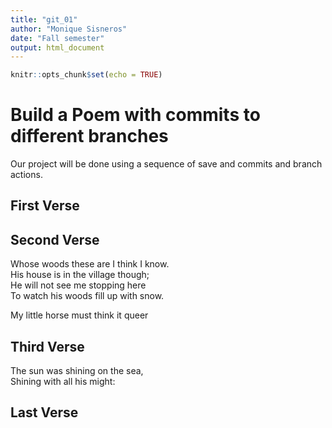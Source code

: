 ```yaml
---
title: "git_01"
author: "Monique Sisneros"
date: "Fall semester"
output: html_document
---
```


```r
knitr::opts_chunk$set(echo = TRUE)
```
# Build a Poem with commits to different branches
Our project will be done using a sequence of save and commits and branch actions.
<!-- Do not modify or change any text in "!--" bracketed areas such as this --- these are instructions to
you, if you change any of this the git program will notice it and compromise your git merging strategy !-->

## First Verse 
<!--Put the first five lines of a poem by Lewis Carrol in this section!-->


## Second Verse
<!--Put the first five lines of a poem by Robert Frost here!-->

Whose woods these are I think I know.   
His house is in the village though;   
He will not see me stopping here   
To watch his woods fill up with snow.   

My little horse must think it queer  


## Third Verse
<!--Put the first two verses of The Walrus and the Carpenter here!-->
The sun was shining on the sea,  
Shining with all his might:  

## Last Verse
<!--Put a short poem of your choice 8-20 lines,here!-->
